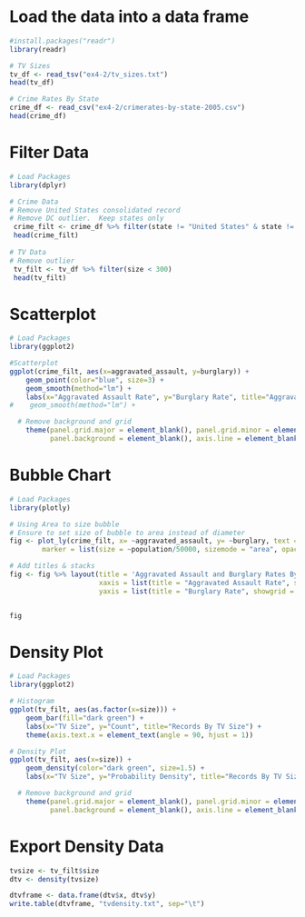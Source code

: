 
# Load the data into a data frame
```{r}
#install.packages("readr")
library(readr)

# TV Sizes
tv_df <- read_tsv("ex4-2/tv_sizes.txt")
head(tv_df)

# Crime Rates By State
crime_df <- read_csv("ex4-2/crimerates-by-state-2005.csv")
head(crime_df)

```

# Filter Data
```{r}
# Load Packages
library(dplyr)

# Crime Data
# Remove United States consolidated record
# Remove DC outlier.  Keep states only
 crime_filt <- crime_df %>% filter(state != "United States" & state != "District of Columbia")
 head(crime_filt)
 
# TV Data
# Remove outlier
 tv_filt <- tv_df %>% filter(size < 300)
 head(tv_filt)

```

# Scatterplot
```{r message=FALSE}
# Load Packages
library(ggplot2)

#Scatterplot
ggplot(crime_filt, aes(x=aggravated_assault, y=burglary)) +
    geom_point(color="blue", size=3) +
    geom_smooth(method="lm") +
    labs(x="Aggravated Assault Rate", y="Burglary Rate", title="Aggravated Assault By Burglary") +
#    geom_smooth(method="lm") +

  # Remove background and grid
    theme(panel.grid.major = element_blank(), panel.grid.minor = element_blank(),
          panel.background = element_blank(), axis.line = element_blank())

```

# Bubble Chart
```{r}
# Load Packages
library(plotly)

# Using Area to size bubble
# Ensure to set size of bubble to area instead of diameter
fig <- plot_ly(crime_filt, x= ~aggravated_assault, y= ~burglary, text = ~state, type = 'scatter', mode = 'markers',
        marker = list(size = ~population/50000, sizemode = "area", opacity = 0.5))

# Add titles & stacks
fig <- fig %>% layout(title = 'Aggravated Assault and Burglary Rates By Population',
                      xaxis = list(title = "Aggravated Assault Rate", showgrid = FALSE),
                      yaxis = list(title = "Burglary Rate", showgrid = FALSE))


fig
```

# Density Plot
```{r}
# Load Packages
library(ggplot2)

# Histogram
ggplot(tv_filt, aes(as.factor(x=size))) +
    geom_bar(fill="dark green") +
    labs(x="TV Size", y="Count", title="Records By TV Size") +
    theme(axis.text.x = element_text(angle = 90, hjust = 1))

# Density Plot
ggplot(tv_filt, aes(x=size)) +
    geom_density(color="dark green", size=1.5) +
    labs(x="TV Size", y="Probability Density", title="Records By TV Size") +

  # Remove background and grid
    theme(panel.grid.major = element_blank(), panel.grid.minor = element_blank(),
          panel.background = element_blank(), axis.line = element_blank())

```

# Export Density Data
```{r}

tvsize <- tv_filt$size
dtv <- density(tvsize)

dtvframe <- data.frame(dtv$x, dtv$y)
write.table(dtvframe, "tvdensity.txt", sep="\t")

```